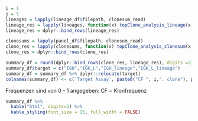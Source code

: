 ```r
i = 1
j = 5
lineages = lapply(lineage_df$filepath, clonesum_read)
lineage_res = lapply(lineages, function(x) topClone_analysis_lineage(x, i=i,j=j))
lineage_res = dplyr::bind_rows(lineage_res)
```

```r
clonesums = lapply(panel_df$filepath, clonesum_read)
clone_res = lapply(clonesums, function(x) topClone_analysis_clonesum(x, i=i,j=j))
clone_res = dplyr::bind_rows(clone_res)
```


```r
summary_df = round(dplyr::bind_rows(clone_res, lineage_res), digits =3)
summary_df$target = c("IGH","IGK_L","IGH_lineage","IGK_L_lineage")
summary_df = summary_df %>% dplyr::relocate(target)
colnames(summary_df) <- c('Target Assay', paste0("CF ", i,". clone"), paste0("CF ", j,". clone"), "Ratio")
```

Frequenzen sind von 0 - 1 angegeben:
CF = Klonfrequenz
```r
summary_df %>%
  kable("html", digits=3) %>%
  kable_styling(font_size = 15, full_width = FALSE)
```


